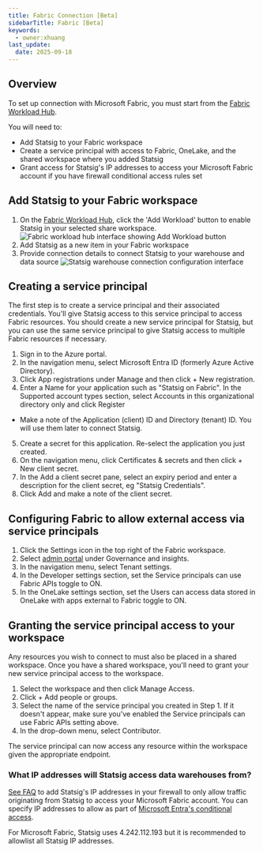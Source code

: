 ```yaml
---
title: Fabric Connection [Beta]
sidebarTitle: Fabric [Beta]
keywords:
  - owner:xhuang
last_update:
  date: 2025-09-18
---
```


## Overview

To set up connection with Microsoft Fabric, you must start from the [Fabric Workload Hub](https://app.fabric.microsoft.com/workloadhub/detail/Statsig.Statsig.Statsig?experience=fabric-developer).

You will need to:
- Add Statsig to your Fabric workspace
- Create a service principal with access to Fabric, OneLake, and the shared workspace where you added Statsig
- Grant access for Statsig's IP addresses to access your Microsoft Fabric account if you have firewall conditional access rules set

## Add Statsig to your Fabric workspace

1. On the [Fabric Workload Hub](https://app.fabric.microsoft.com/workloadhub/detail/Statsig.Statsig.Statsig?experience=fabric-developer), click the 'Add Workload' button to enable Statsig in your selected share workspace.
![Fabric workload hub interface showing Add Workload button](https://raw.githubusercontent.com/statsig-io/docs/refs/heads/main/docs/assets/add_fabric_statsig_workload.png)
2. Add Statsig as a new item in your Fabric workspace
3. Provide connection details to connect Statsig to your warehouse and data source
![Statsig warehouse connection configuration interface](https://raw.githubusercontent.com/statsig-io/docs/refs/heads/main/docs/assets/edit_fabric_statsig_warehouse_connection.png)

## Creating a service principal
The first step is to create a service principal and their associated credentials. You'll give Statsig access to this service principal to access Fabric resources. You should create a new service principal for Statsig, but you can use the same service principal to give Statsig access to multiple Fabric resources if necessary.

1. Sign in to the Azure portal.
2. In the navigation menu, select Microsoft Entra ID (formerly Azure Active Directory).
3. Click App registrations under Manage and then click + New registration.
4. Enter a Name for your application such as "Statsig on Fabric". In the Supported account types section, select Accounts in this organizational directory only and click Register
 - Make a note of the Application (client) ID and Directory (tenant) ID. You will use them later to connect Statsig.
5. Create a secret for this application. Re-select the application you just created.
6. On the navigation menu, click Certificates & secrets and then click + New client secret.
7. In the Add a client secret pane, select an expiry period and enter a description for the client secret, eg "Statsig Credentials".
8. Click Add and make a note of the client secret.

## Configuring Fabric to allow external access via service principals
1. Click the Settings icon in the top right of the Fabric workspace.
2. Select [admin portal](https://app.fabric.microsoft.com/admin-portal?experience=fabric-developer) under Governance and insights.
3. In the navigation menu, select Tenant settings.
4. In the Developer settings section, set the Service principals can use Fabric APIs toggle to ON.
5. In the OneLake settings section, set the Users can access data stored in OneLake with apps external to Fabric toggle to ON.
  
## Granting the service principal access to your workspace
Any resources you wish to connect to must also be placed in a shared workspace. Once you have a shared workspace, you'll need to grant your new service principal access to the workspace.

1. Select the workspace and then click Manage Access.
2. Click + Add people or groups.
3. Select the name of the service principal you created in Step 1. If it doesn't appear, make sure you've enabled the Service principals can use Fabric APIs setting above.
4. In the drop-down menu, select Contributor.

The service principal can now access any resource within the workspace given the appropriate endpoint.

### What IP addresses will Statsig access data warehouses from?

[See FAQ](/data-warehouse-ingestion/faq#what-ip-addresses-will-statsig-access-data-warehouses-from) to add Statsig's IP addresses in your firewall to only allow traffic originating from Statsig to access your Microsoft Fabric account. You can specify IP addresses to allow as part of [Microsoft Entra's conditional access](https://learn.microsoft.com/en-us/fabric/security/protect-inbound-traffic#entra-conditional-access). 

For Microsoft Fabric, Statsig uses 4.242.112.193 but it is recommended to allowlist all Statsig IP addresses.

